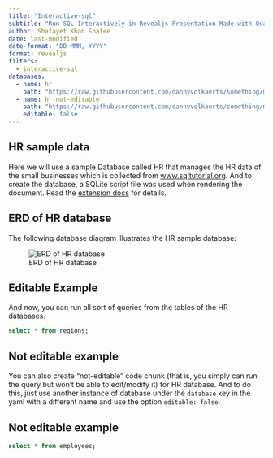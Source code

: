 ```yaml
---
title: "Interactive-sql"
subtitle: "Run SQL Interactively in Revealjs Presentation Made with Quarto"
author: Shafayet Khan Shafee
date: last-modified
date-format: "DD MMM, YYYY" 
format: revealjs
filters:
  - interactive-sql
databases:
  - name: hr
    path: "https://raw.githubusercontent.com/dannyvolkaerts/something/main/hr.sql"
  - name: hr-not-editable
    path: "https://raw.githubusercontent.com/dannyvolkaerts/something/main/hr.sql"
    editable: false
---
```


## HR sample data

Here we will use a sample Database called HR that manages the HR data of the small businesses which is collected from [www.sqltutorial.org](https://www.sqltutorial.org/sql-sample-database/). And to create the database, a SQLite script file was used when rendering the document. Read the [extension docs](https://github.com/shafayetShafee/interactive-sql#using) for details.


## ERD of HR database

The following database diagram illustrates the HR sample database:

![ERD of HR database](hr-SQL-Sample-Database-Schema.png){#fig-erd-hr}


## Editable Example

And now, you can run all sort of queries from the tables of the HR databases.

```.sql
select * from regions;
```


## Not editable example

You can also create "not-editable" code chunk (that is, you simply can run the query but won't be able to edit/modify it) for HR database. And to do this, just use another instance of database under the `database` key in the yaml with a different name and use the option `editable: false`.

## Not editable example

```.sql
select * from employees;
```